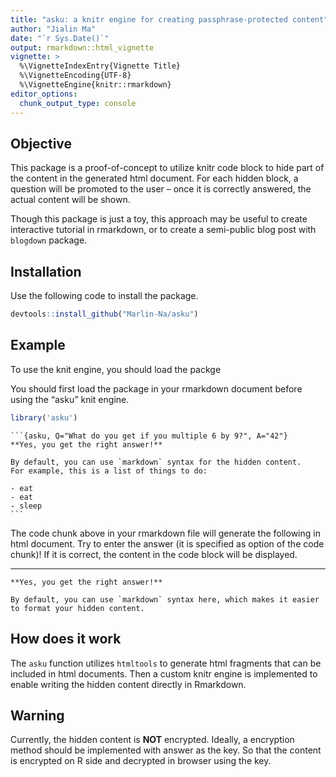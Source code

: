 ```yaml
---
title: "asku: a knitr engine for creating passphrase-protected content"
author: "Jialin Ma"
date: "`r Sys.Date()`"
output: rmarkdown::html_vignette
vignette: >
  %\VignetteIndexEntry{Vignette Title}
  %\VignetteEncoding{UTF-8}
  %\VignetteEngine{knitr::rmarkdown}
editor_options: 
  chunk_output_type: console
---
```


## Objective

This package is a proof-of-concept to utilize knitr code block to
hide part of the content in the generated html document.
For each hidden block, a question will be promoted to the user --
once it is correctly answered, the actual content will be shown.

Though this package is just a toy, this approach may be useful to create
interactive tutorial in rmarkdown, or to create a semi-public blog post
with `blogdown` package.

## Installation

Use the following code to install the package.

```r
devtools::install_github("Marlin-Na/asku")
```

## Example

To use the knit engine, you should load the packge

You should first load the package in your rmarkdown document before using the
"asku" knit engine.

```r
library('asku')
```

<pre><code>&#96;&#96;&#96;{asku, Q="What do you get if you multiple 6 by 9?", A="42"}
**Yes, you get the right answer!**

By default, you can use `markdown` syntax for the hidden content.
For example, this is a list of things to do:

- eat
- eat
- sleep
&#96;&#96;&#96;</code></pre>

The code chunk above in your rmarkdown file will generate the following in html
document.
Try to enter the answer (it is specified as option of the code chunk)!
If it is correct, the content in the code block will be displayed.

-------------

```asku
**Yes, you get the right answer!**

By default, you can use `markdown` syntax here, which makes it easier
to format your hidden content.
```

## How does it work

The `asku` function utilizes `htmltools` to generate html fragments
that can be included in html documents.
Then a custom knitr engine is implemented to enable writing the hidden
content directly in Rmarkdown.

## Warning

Currently, the hidden content is **NOT** encrypted. Ideally, a encryption method
should be implemented with answer as the key. So that the content is encrypted
on R side and decrypted in browser using the key.
